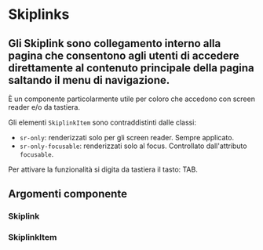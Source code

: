 
<Meta title='Documentazione/Menu di navigazione/Skiplink' of={Skiplink} />

# Skiplinks

## Gli Skiplink sono collegamento interno alla pagina che consentono agli utenti di accedere direttamente al contenuto principale della pagina saltando il menu di navigazione.

È un componente particolarmente utile per coloro che accedono con screen reader e/o da tastiera.

Gli elementi `SkiplinkItem` sono contraddistinti dalle classi:

- `sr-only`: renderizzati solo per gli screen reader. Sempre applicato.
- `sr-only-focusable`: renderizzati solo al focus. Controllato dall'attributo `focusable`.

Per attivare la funzionalità si digita da tastiera il tasto: TAB.

<Canvas>
  <Story id='componenti-skiplink--esempi' />
</Preview>

## Argomenti componente

### Skiplink

<ArgsTable of={Skiplink} />

### SkiplinkItem

<ArgsTable of={SkiplinkItem} />
